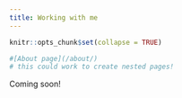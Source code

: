 ```yaml
---
title: Working with me
---
```


```r
knitr::opts_chunk$set(collapse = TRUE)

#[About page](/about/) 
# this could work to create nested pages!
```


Coming soon!
